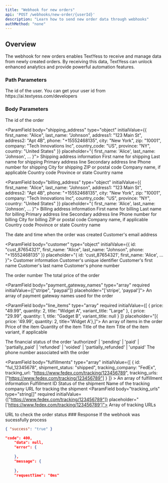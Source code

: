 ```yaml
---
title: "Webhook for new orders"
api: 'POST /webhooks/new-order/{userId}'
description: "Learn how to send new order data through webhooks"
authMethod: "none"
---
```


## Overview

The webhook for new orders enables TextYess to receive and manage data from newly created orders. By receiving this data, TextYess can unlock enhanced analytics and provide powerful automation features.

### Path Parameters

<ParamField path="userId" type="string" required initialValue='1234456'>
  The id of the user. You can get your user id from https://ai.textyess.com/developers
</ParamField>

### Body Parameters

<ParamField body="id" type="string" required initialValue="ord_12345678" placeholder="ord_12345678">
  The id of the order
</ParamField>

<ParamField body="shipping_address" type="object" initialValue={{
  first_name: "Alice",
  last_name: "Johnson",
  address1: "123 Main St",
  address2: "Apt 4B",
  phone: "+15552468135",
  city: "New York",
  zip: "10001",
  company: "Tech Innovations Inc",
  country_code: "US",
  province: "NY",
  country: "United States"
}} placeholder="{ first_name: 'Alice', last_name: 'Johnson', ... }">
  Shipping address information
  <Expandable title="Show object properties">
    <ParamField body="first_name" type="string" required initialValue="Alice" placeholder="Alice">
      First name for shipping
    </ParamField>
    <ParamField body="last_name" type="string" required initialValue="Johnson" placeholder="Johnson">
      Last name for shipping
    </ParamField>
    <ParamField body="address1" type="string" required initialValue="123 Main St" placeholder="123 Main St">
      Primary address line
    </ParamField>
    <ParamField body="address2" type="string" initialValue="Apt 4B" placeholder="Apt 4B">
      Secondary address line
    </ParamField>
    <ParamField body="phone" type="string" required initialValue="+15552468135" placeholder="+15552468135">
      Phone number for shipping
    </ParamField>
    <ParamField body="city" type="string" required initialValue="New York" placeholder="New York">
      City for shipping
    </ParamField>
    <ParamField body="zip" type="string" required initialValue="10001" placeholder="10001">
      ZIP or postal code
    </ParamField>
    <ParamField body="company" type="string" initialValue="Tech Innovations Inc" placeholder="Tech Innovations Inc">
      Company name, if applicable
    </ParamField>
    <ParamField body="country_code" type="string" required initialValue="US" placeholder="US">
      Country code
    </ParamField>
    <ParamField body="province" type="string" initialValue="NY" placeholder="NY">
      Province or state
    </ParamField>
    <ParamField body="country" type="string" required initialValue="United States" placeholder="United States">
      Country name
    </ParamField>
  </Expandable>
</ParamField>

<ParamField body="billing_address" type="object" initialValue={{
  first_name: "Alice",
  last_name: "Johnson",
  address1: "123 Main St",
  address2: "Apt 4B",
  phone: "+15552468135",
  city: "New York",
  zip: "10001",
  company: "Tech Innovations Inc",
  country_code: "US",
  province: "NY",
  country: "United States"
}} placeholder="{ first_name: 'Alice', last_name: 'Johnson', ... }">
  Billing address information
  <Expandable title="Show object properties">
    <ParamField body="first_name" type="string" required initialValue="Alice" placeholder="Alice">
      First name for billing
    </ParamField>
    <ParamField body="last_name" type="string" required initialValue="Johnson" placeholder="Johnson">
      Last name for billing
    </ParamField>
    <ParamField body="address1" type="string" required initialValue="123 Main St" placeholder="123 Main St">
      Primary address line
    </ParamField>
    <ParamField body="address2" type="string" initialValue="Apt 4B" placeholder="Apt 4B">
      Secondary address line
    </ParamField>
    <ParamField body="phone" type="string" required initialValue="+15552468135" placeholder="+15552468135">
      Phone number for billing
    </ParamField>
    <ParamField body="city" type="string" required initialValue="New York" placeholder="New York">
      City for billing
    </ParamField>
    <ParamField body="zip" type="string" required initialValue="10001" placeholder="10001">
      ZIP or postal code
    </ParamField>
    <ParamField body="company" type="string" initialValue="Tech Innovations Inc" placeholder="Tech Innovations Inc">
      Company name, if applicable
    </ParamField>
    <ParamField body="country_code" type="string" required initialValue="US" placeholder="US">
      Country code
    </ParamField>
    <ParamField body="province" type="string" initialValue="NY" placeholder="NY">
      Province or state
    </ParamField>
    <ParamField body="country" type="string" required initialValue="United States" placeholder="United States">
      Country name
    </ParamField>
  </Expandable>
</ParamField>

<ParamField body="created_at" type="string" required initialValue="2023-04-15T14:30:00Z" placeholder="2023-04-15T14:30:00Z">
  The date and time when the order was created
</ParamField>

<ParamField body="email" type="string" initialValue="alice.johnson@example.com" placeholder="alice.johnson@example.com">
  Customer's email address
</ParamField>

<ParamField body="customer" type="object" initialValue={{
  id: "cust_87654321",
  first_name: "Alice",
  last_name: "Johnson",
  phone: "+15552468135"
}} placeholder="{ id: 'cust_87654321', first_name: 'Alice', ... }">
  Customer information
  <Expandable title="Show object properties">
    <ParamField body="id" type="string" required initialValue="cust_87654321" placeholder="cust_87654321">
      Customer's unique identifier
    </ParamField>
    <ParamField body="first_name" type="string" initialValue="Alice" placeholder="Alice">
      Customer's first name
    </ParamField>
    <ParamField body="last_name" type="string" initialValue="Johnson" placeholder="Johnson">
      Customer's last name
    </ParamField>
    <ParamField body="phone" type="string" initialValue="+15552468135" placeholder="+15552468135">
      Customer's phone number
    </ParamField>
  </Expandable>
</ParamField>

<ParamField body="order_number" type="number" initialValue={1001} placeholder="1001">
  The order number
</ParamField>

<ParamField body="total_price" type="string" required initialValue="129.99" placeholder="129.99">
  The total price of the order
</ParamField>

<ParamField body="payment_gateway_names" type="array" required initialValue={["stripe", "paypal"]} placeholder="['stripe', 'paypal']">
  An array of payment gateway names used for the order
</ParamField>

<ParamField body="line_items" type="array" required initialValue={[
  {
    price: "49.99",
    quantity: 2,
    title: "Widget A",
    variant_title: "Large"
  },
  {
    price: "29.99",
    quantity: 1,
    title: "Gadget B",
    variant_title: null
  }
]} placeholder="[{ price: '49.99', quantity: 2, title='Widget A'},]">
  An array of items in the order
  <Expandable title="Show array item properties">
    <ParamField body="price" type="string" required initialValue="49.99" placeholder="49.99">
      Price of the item
    </ParamField>
    <ParamField body="quantity" type="number" required initialValue={2} placeholder="2">
      Quantity of the item
    </ParamField>
    <ParamField body="title" type="string" required initialValue="Widget A" placeholder="Widget A">
      Title of the item
    </ParamField>
    <ParamField body="variant_title" type="string" initialValue="Large" placeholder="Large">
      Title of the item variant, if applicable
    </ParamField>
  </Expandable>
</ParamField>

<ParamField body="financial_status" type="string" required initialValue="paid" placeholder="paid">
  The financial status of the order
  <Expandable title="Possible values">
    'authorized' | 'pending' | 'paid' | 'partially_paid' | 'refunded' | 'voided' | 'partially_refunded' | 'unpaid'
  </Expandable>
</ParamField>

<ParamField body="phone" type="string" required initialValue="+15552468135" placeholder="+15552468135">
  The phone number associated with the order
</ParamField>

<ParamField body="fulfillments" type="array" initialValue={[
  {
    id: "ful_12345678",
    shipment_status: "shipped",
    tracking_company: "FedEx",
    tracking_url: "https://www.fedex.com/tracking/123456789",
    tracking_urls: ["https://www.fedex.com/tracking/123456789"]
  }
]} >
  An array of fulfillment information
  <Expandable title="Show array item properties">
    <ParamField body="id" type="string" required initialValue="ful_12345678" placeholder="ful_12345678">
      Fulfillment ID
    </ParamField>
    <ParamField body="shipment_status" type="string" required initialValue="shipped" placeholder="shipped">
      Status of the shipment
    </ParamField>
    <ParamField body="tracking_company" type="string" required initialValue="FedEx" placeholder="FedEx">
      Name of the tracking company
    </ParamField>
    <ParamField body="tracking_url" type="string" required initialValue="https://www.fedex.com/tracking/123456789" placeholder="https://www.fedex.com/tracking/123456789">
      URL for tracking the shipment
    </ParamField>
    <ParamField body="tracking_urls" type="string[]" required initialValue={["https://www.fedex.com/tracking/123456789"]} placeholder="['https://www.fedex.com/tracking/123456789']">
      Array of tracking URLs
    </ParamField>
  </Expandable>
</ParamField>

<ParamField body="order_status_url" type="string" initialValue="https://example.com/orders/status/ord_12345678" placeholder="https://example.com/orders/status/ord_12345678">
  URL to check the order status
</ParamField>
### Response

<ResponseField name="success" type="boolean">
  If the webhook was sucessfully process
</ResponseField>

<ResponseExample>

```json 200
{ "success": "true" }
```

```json 400
"code": 400,
    "data": null,
    "error": {
        
    },
    "message": {
        
    },
    "requestTime": "0ms"
```

</ResponseExample>

